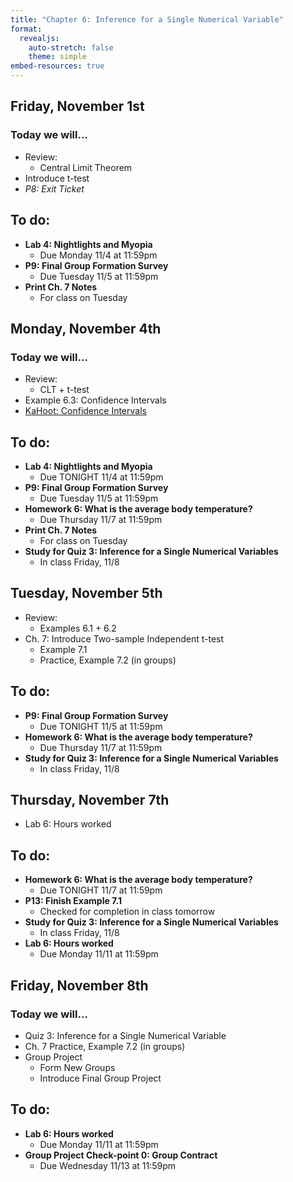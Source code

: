 ```yaml
---
title: "Chapter 6: Inference for a Single Numerical Variable"
format: 
  revealjs:
    auto-stretch: false
    theme: simple
embed-resources: true
---
```


## Friday, November 1st
### Today we will...

+ Review:
  + Central Limit Theorem
+ Introduce t-test
+ *P8: Exit Ticket*
  
## To do:
  
+ **Lab 4: Nightlights and Myopia**
  + Due Monday 11/4 at 11:59pm

+ **P9: Final Group Formation Survey**
  + Due Tuesday 11/5 at 11:59pm

+ **Print Ch. 7 Notes**
  + For class on Tuesday

## Monday, November 4th
### Today we will...

+ Review:
  + CLT + t-test
+ Example 6.3: Confidence Intervals
+ [KaHoot: Confidence Intervals](https://create.kahoot.it/share/cal-poly-stat-218-confidence-intervals/de7fa693-2b3d-468f-89bb-f0f29412a67e)

## To do:
  
+ **Lab 4: Nightlights and Myopia**
  + Due TONIGHT 11/4 at 11:59pm

+ **P9: Final Group Formation Survey**
  + Due Tuesday 11/5 at 11:59pm
  
+ **Homework 6: What is the average body temperature?**
  + Due Thursday 11/7 at 11:59pm
  
+ **Print Ch. 7 Notes**
  + For class on Tuesday

+ **Study for Quiz 3: Inference for a Single Numerical Variables**
  + In class Friday, 11/8
  
## Tuesday, November 5th

+ Review:
  + Examples 6.1 + 6.2
+ Ch. 7: Introduce Two-sample Independent t-test
  + Example 7.1
  + Practice, Example 7.2 (in groups)

## To do:
  
+ **P9: Final Group Formation Survey**
  + Due TONIGHT 11/5 at 11:59pm
  
+ **Homework 6: What is the average body temperature?**
  + Due Thursday 11/7 at 11:59pm
  
+ **Study for Quiz 3: Inference for a Single Numerical Variables**
  + In class Friday, 11/8
  
## Thursday, November 7th

+ Lab 6: Hours worked

## To do:
  
+ **Homework 6: What is the average body temperature?**
  + Due TONIGHT 11/7 at 11:59pm
  
+ **P13: Finish Example 7.1**
  + Checked for completion in class tomorrow
  
+ **Study for Quiz 3: Inference for a Single Numerical Variables**
  + In class Friday, 11/8
  
+ **Lab 6: Hours worked**
  + Due Monday 11/11 at 11:59pm
  
## Friday, November 8th
### Today we will...

+ Quiz 3: Inference for a Single Numerical Variable
+ Ch. 7 Practice, Example 7.2 (in groups)
+ Group Project
  + Form New Groups
  + Introduce Final Group Project

## To do:
  
+ **Lab 6: Hours worked**
  + Due Monday 11/11 at 11:59pm
  
+ **Group Project Check-point 0: Group Contract**
  + Due Wednesday 11/13 at 11:59pm


  
